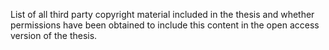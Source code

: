 List of all third party copyright material included in the thesis and whether
permissions have been obtained to include this content in the open access
version of the thesis.
